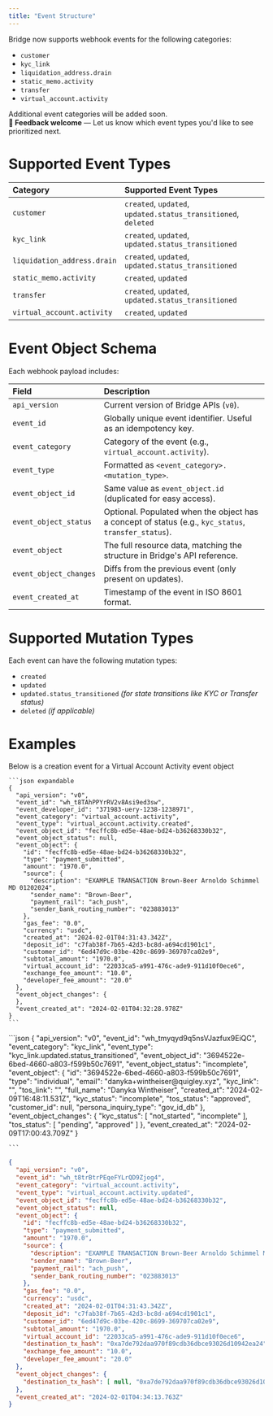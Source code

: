 ```yaml
---
title: "Event Structure"
---
```


Bridge now supports webhook events for the following categories:

- `customer`
- `kyc_link`
- `liquidation_address.drain`
- `static_memo.activity`
- `transfer`
- `virtual_account.activity`

Additional event categories will be added soon.\
**💬 Feedback welcome** — Let us know which event types you'd like to see prioritized next.

# Supported Event Types

| **Category**                | **Supported Event Types**                                      |
| :-------------------------- | :------------------------------------------------------------- |
| `customer`                  | `created`, `updated`, `updated.status_transitioned`, `deleted` |
| `kyc_link`                  | `created`, `updated`, `updated.status_transitioned`            |
| `liquidation_address.drain` | `created`, `updated`, `updated.status_transitioned`            |
| `static_memo.activity`      | `created`, `updated`                                           |
| `transfer`                  | `created`, `updated`, `updated.status_transitioned`            |
| `virtual_account.activity`  | `created`, `updated`                                           |

# Event Object Schema

Each webhook payload includes:

| **Field**              | **Description**                                                                                      |
| :--------------------- | :--------------------------------------------------------------------------------------------------- |
| `api_version`          | Current version of Bridge APIs (`v0`).                                                               |
| `event_id`             | Globally unique event identifier. Useful as an idempotency key.                                      |
| `event_category`       | Category of the event (e.g., `virtual_account.activity`).                                            |
| `event_type`           | Formatted as `<event_category>.<mutation_type>`.                                                     |
| `event_object_id`      | Same value as `event_object.id` (duplicated for easy access).                                        |
| `event_object_status`  | Optional. Populated when the object has a concept of status (e.g., `kyc_status`, `transfer_status`). |
| `event_object`         | The full resource data, matching the structure in Bridge's API reference.                            |
| `event_object_changes` | Diffs from the previous event (only present on updates).                                             |
| `event_created_at`     | Timestamp of the event in ISO 8601 format.                                                           |

# Supported Mutation Types

Each event can have the following mutation types:

- `created`
- `updated`
- `updated.status_transitioned` _(for state transitions like KYC or Transfer status)_
- `deleted` _(if applicable)_

# **Examples**

<Tabs>
  <Tab title="virtual_account.activity.created">
    Below is a creation event for a Virtual Account Activity event object

    ```json expandable
    {
      "api_version": "v0",
      "event_id": "wh_t8TAhPPYrRV2v8Asi9ed3sw",
      "event_developer_id": "371983-uery-1238-1238971",
      "event_category": "virtual_account.activity",
      "event_type": "virtual_account.activity.created",
      "event_object_id": "fecffc8b-ed5e-48ae-bd24-b36268330b32",
      "event_object_status": null,
      "event_object": {
        "id": "fecffc8b-ed5e-48ae-bd24-b36268330b32",
        "type": "payment_submitted",
        "amount": "1970.0",
        "source": {
          "description": "EXAMPLE TRANSACTION Brown-Beer Arnoldo Schimmel MD 01202024",
          "sender_name": "Brown-Beer",
          "payment_rail": "ach_push",
          "sender_bank_routing_number": "023883013"
        },
        "gas_fee": "0.0",
        "currency": "usdc",
        "created_at": "2024-02-01T04:31:43.342Z",
        "deposit_id": "c7fab38f-7b65-42d3-bc8d-a694cd1901c1",
        "customer_id": "6ed47d9c-03be-420c-8699-369707ca02e9",
        "subtotal_amount": "1970.0",
        "virtual_account_id": "22033ca5-a991-476c-ade9-911d10f0ece6",
        "exchange_fee_amount": "10.0",
        "developer_fee_amount": "20.0"
      },
      "event_object_changes": {
      },
      "event_created_at": "2024-02-01T04:32:28.978Z"
    }
    ```
  </Tab>
  <Tab title="virtual_account.activity.updated">
    
  </Tab>
  <Tab title="kyc_link.updated.status_transitioned">
    ```json
    {
        "api_version": "v0",
        "event_id": "wh_tmyqyd9q5nsVJazfux9EiQC",
        "event_category": "kyc_link",
        "event_type": "kyc_link.updated.status_transitioned",
        "event_object_id": "3694522e-6bed-4660-a803-f599b50c7691",
        "event_object_status": "incomplete",
        "event_object": {
            "id": "3694522e-6bed-4660-a803-f599b50c7691",
            "type": "individual",
            "email": "danyka+wintheiser@quigley.xyz",
            "kyc_link": "<KYC link>",
            "tos_link": "<ToS link>",
            "full_name": "Danyka Wintheiser",
            "created_at": "2024-02-09T16:48:11.531Z",
            "kyc_status": "incomplete",
            "tos_status": "approved",
            "customer_id": null,
            "persona_inquiry_type": "gov_id_db"
        },
        "event_object_changes": {
            "kyc_status": [
                "not_started",
                "incomplete"
            ],
            "tos_status": [
                "pending",
                "approved"
            ]
        },
        "event_created_at": "2024-02-09T17:00:43.709Z"
    }
    
    ```
  </Tab>
</Tabs>

```json
{
  "api_version": "v0",
  "event_id": "wh_t8trBtrPEqeFYLrQD9Zjog4",
  "event_category": "virtual_account.activity",
  "event_type": "virtual_account.activity.updated",
  "event_object_id": "fecffc8b-ed5e-48ae-bd24-b36268330b32",
  "event_object_status": null,
  "event_object": {
    "id": "fecffc8b-ed5e-48ae-bd24-b36268330b32",
    "type": "payment_submitted",
    "amount": "1970.0",
    "source": {
      "description": "EXAMPLE TRANSACTION Brown-Beer Arnoldo Schimmel MD 01202024",
      "sender_name": "Brown-Beer",
      "payment_rail": "ach_push",
      "sender_bank_routing_number": "023883013"
    },
    "gas_fee": "0.0",
    "currency": "usdc",
    "created_at": "2024-02-01T04:31:43.342Z",
    "deposit_id": "c7fab38f-7b65-42d3-bc8d-a694cd1901c1",
    "customer_id": "6ed47d9c-03be-420c-8699-369707ca02e9",
    "subtotal_amount": "1970.0",
    "virtual_account_id": "22033ca5-a991-476c-ade9-911d10f0ece6",
    "destination_tx_hash": "0xa7de792daa970f89cdb36dbce93026d10942ea24",
    "exchange_fee_amount": "10.0",
    "developer_fee_amount": "20.0"
  },
  "event_object_changes": {
    "destination_tx_hash": [ null, "0xa7de792daa970f89cdb36dbce93026d10942ea24" ]
  },
  "event_created_at": "2024-02-01T04:34:13.763Z"
}
```